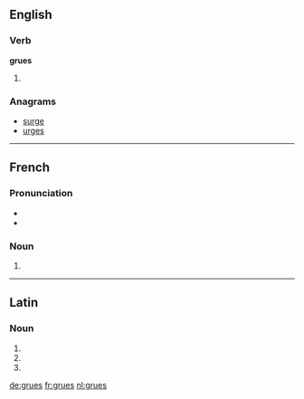 ==English==

===Verb===
'''grues'''

# {{third-person singular of|[[grue]]}}

===Anagrams===
* [[surge#English|surge]]
* [[urges#English|urges]]

----

==French==

===Pronunciation===
* {{audio|Fr-grue.ogg|audio}}
* {{IPA|lang=fr|/ɡry/}}

===Noun===
{{infl|fr|plural}} {{f|p}}

# {{plural of|grue|lang=fr}}

----

==Latin==

===Noun===
{{la-noun-form|gruēs}}

# {{inflection of|grus|grūs|nom|p|lang=la}}
# {{inflection of|grus|grūs|acc|p|lang=la}}
# {{inflection of|grus|grūs|voc|p|lang=la}}

[[de:grues]]
[[fr:grues]]
[[nl:grues]]